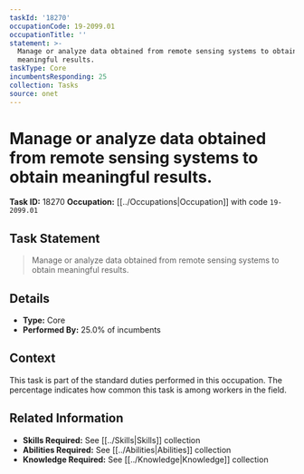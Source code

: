 ```yaml
---
taskId: '18270'
occupationCode: 19-2099.01
occupationTitle: ''
statement: >-
  Manage or analyze data obtained from remote sensing systems to obtain
  meaningful results.
taskType: Core
incumbentsResponding: 25
collection: Tasks
source: onet
---
```

# Manage or analyze data obtained from remote sensing systems to obtain meaningful results.

**Task ID:** 18270
**Occupation:** [[../Occupations|Occupation]] with code `19-2099.01`

## Task Statement

> Manage or analyze data obtained from remote sensing systems to obtain meaningful results.

## Details

- **Type:** Core
- **Performed By:** 25.0% of incumbents

## Context

This task is part of the standard duties performed in this occupation. The percentage indicates how common this task is among workers in the field.

## Related Information

- **Skills Required:** See [[../Skills|Skills]] collection
- **Abilities Required:** See [[../Abilities|Abilities]] collection
- **Knowledge Required:** See [[../Knowledge|Knowledge]] collection
